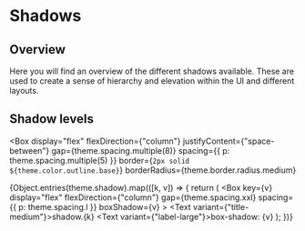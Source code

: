 
<Meta title="Foundations/Shadows" />

# Shadows

## Overview

Here you will find an overview of the different shadows available. These are used to create a sense of hierarchy and elevation within the UI and different layouts.

## Shadow levels

<Box
  display="flex"
  flexDirection={"column"}
  justifyContent={"space-between"}
  gap={theme.spacing.multiple(8)}
  spacing={{ p: theme.spacing.multiple(5) }}
  border={`2px solid ${theme.color.outline.base}`}
  borderRadius={theme.border.radius.medium}
>
  {Object.entries(theme.shadow).map(([k, v]) => {
    return (
      <Box
        key={v}
        display="flex"
        flexDirection={"column"}
        gap={theme.spacing.xxl}
        spacing={{ p: theme.spacing.l }}
        boxShadow={v}
      >
        <Text variant={"title-medium"}>shadow.{k}</Text>
        <Text variant={"label-large"}>box-shadow: {v}</Text>
      </Box>
    );
  })}
</Box>
